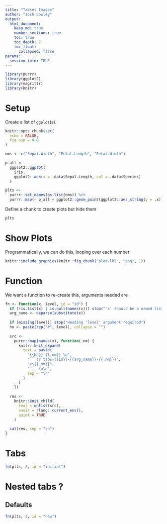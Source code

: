 ```yaml
---
title: "Tabset Images"
author: "Josh Cowley"
output:
  html_document:
    keep_md: true
    number_sections: true
    toc: true
    toc_depth: 2
    toc_float:
      collapsed: false
params:
  session_info: TRUE
---
```


```r
library(purrr)
library(ggplot2)
library(magrittr)
library(knitr)
```

# Setup

Create a list of `ggplot`(s).

```r
knitr::opts_chunk$set(
  echo = FALSE,
  fig.asp = 0.8
)

nms <- c("Sepal.Width", "Petal.Length", "Petal.Width")

p_all <- 
  ggplot2::ggplot(
    iris,
    ggplot2::aes(x = .data$Sepal.Length, col = .data$Species)
  )

plts <- 
  purrr::set_names(as.list(nms)) %>%
  purrr::map(~ p_all + ggplot2::geom_point(ggplot2::aes_string(y = .x))) 
```

Define a chunk to create plots but hide them

```r
plts
```

# Show Plots

Programmatically, we can do this, looping over each number

```r
knitr::include_graphics(knitr::fig_chunk("plot-lbl", "png", 1))
```

# Function

We want a function to re-create this, arguments needed are 

```r
fn <- function(x, level, id = "id") {
  if (!is.list(x) | is.null(names(x))) stop("'x' should be a named list")
  arg_name <- deparse(substitute(x))
  
  if (missing(level)) stop("Heading 'level' argument required")
  hn <- paste(rep("#", level), collapse = "")
  
  src <- 
    purrr::map(names(x), function(.nm) {
      knitr::knit_expand(
        text = paste(
          "{{hn}} {{.nm}} \n",
          "```{r tabs-{{id}}-{{arg_name}}-{{.nm}}}",
          "x${{.nm}}",
          "``` \n\n",
          sep = "\n"
        )
      )
    })
  
  res <- 
    knitr::knit_child(
      text = unlist(src),
      envir = rlang::current_env(),
      quiet = TRUE
    )
  
  cat(res, sep = "\n")
}
```

# Tabs {.tabset}

```r
fn(plts, 2, id = "initial")
```

# Nested tabs ? {.tabset}

## Defaults {.tabset}

```r
fn(plts, 3, id = "new")
```

